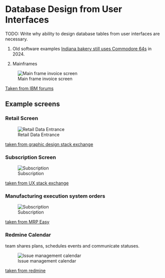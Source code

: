 # Database Design from User Interfaces

TODO: Write why ability to design database tables from user interfaces are necessary.

1. Old software examples
  [Indiana bakery still uses Commodore 64s](https://www.tomshardware.com/desktops/indiana-bakery-still-using-commodore-64s-originally-released-in-1982-as-point-of-sale-terminals) in 2024.


2. Mainframes

![Main frame invoice screen](images/main-frame-display-invoice-screen.png)


[Taken from IBM forums](https://www.ibmmainframeforum.com/ims/topic5391.html)


## Example screens

### Retail Screen

![Retail Data Entrance](images/retail-user-interface.png)

[taken from graphic design stack exchange](https://graphicdesign.stackexchange.com/a/65185)


### Subscription Screen

![Subscription](images/database-design-from-user-interface-subscription.png)


[taken from UX stack exchange](https://ux.stackexchange.com/a/46113)



### Manufacturing execution system orders


![Subscription](images/database-design-from-user-interface-orders.png)


[taken from MRP Easy](https://www.mrpeasy.com/manufacturing-erp-software)



### Redmine Calendar 

team shares plans, schedules events and communicate statuses.

![Issue management calendar](images/database-design-from-user-interface-redmine-calendar.png)


[taken from redmine](https://www.redmine.org/projects/redmine/wiki/RedmineMyPage)


